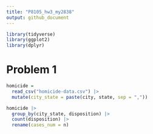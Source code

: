 ```yaml
---
title: "P8105_hw3_my2838"
output: github_document
---
```


```r
library(tidyverse)
library(ggplot2)
library(dplyr)
```
# Problem 1

```r
homicide = 
  read_csv("homicide-data.csv") |>
  mutate(city_state = paste(city, state, sep = ","))

homicide |>
  group_by(city_state, disposition) |>
  count(disposition) |>
  rename(cases_num = n)

```
